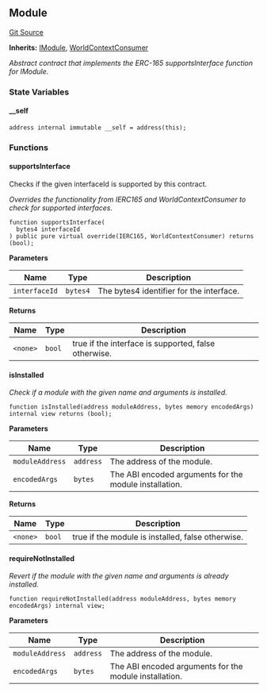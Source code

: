 [//]: # "This file is autogenerated, do not change manually"

## Module

[Git Source](https://github.com/roaminro/mud/blob/e8bee87b50ad0f9bdca18ad0c0c252b20ce20fea/src/Module.sol)

**Inherits:**
[IModule](/world/reference/module-external#imodule), [WorldContextConsumer](/world/reference/world-context#worldcontextconsumer)

_Abstract contract that implements the ERC-165 supportsInterface function for IModule._

### State Variables

#### \_\_self

```solidity
address internal immutable __self = address(this);
```

### Functions

#### supportsInterface

Checks if the given interfaceId is supported by this contract.

_Overrides the functionality from IERC165 and WorldContextConsumer to check for supported interfaces._

```solidity
function supportsInterface(
  bytes4 interfaceId
) public pure virtual override(IERC165, WorldContextConsumer) returns (bool);
```

**Parameters**

| Name          | Type     | Description                              |
| ------------- | -------- | ---------------------------------------- |
| `interfaceId` | `bytes4` | The bytes4 identifier for the interface. |

**Returns**

| Name     | Type   | Description                                          |
| -------- | ------ | ---------------------------------------------------- |
| `<none>` | `bool` | true if the interface is supported, false otherwise. |

#### isInstalled

_Check if a module with the given name and arguments is installed._

```solidity
function isInstalled(address moduleAddress, bytes memory encodedArgs) internal view returns (bool);
```

**Parameters**

| Name            | Type      | Description                                            |
| --------------- | --------- | ------------------------------------------------------ |
| `moduleAddress` | `address` | The address of the module.                             |
| `encodedArgs`   | `bytes`   | The ABI encoded arguments for the module installation. |

**Returns**

| Name     | Type   | Description                                       |
| -------- | ------ | ------------------------------------------------- |
| `<none>` | `bool` | true if the module is installed, false otherwise. |

#### requireNotInstalled

_Revert if the module with the given name and arguments is already installed._

```solidity
function requireNotInstalled(address moduleAddress, bytes memory encodedArgs) internal view;
```

**Parameters**

| Name            | Type      | Description                                            |
| --------------- | --------- | ------------------------------------------------------ |
| `moduleAddress` | `address` | The address of the module.                             |
| `encodedArgs`   | `bytes`   | The ABI encoded arguments for the module installation. |
